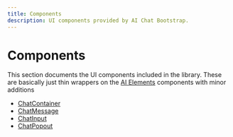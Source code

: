 ```yaml
---
title: Components
description: UI components provided by AI Chat Bootstrap.
---
```


# Components

This section documents the UI components included in the library. 
These are basically just thin wrappers on the [AI Elements](https://ai-sdk.dev/elements/overview) components with minor additions

- [ChatContainer](/api/components/chat-container)
- [ChatMessage](/api/components/chat-message)
- [ChatInput](/api/components/chat-input)
 - [ChatPopout](/api/components/chat-popout)
